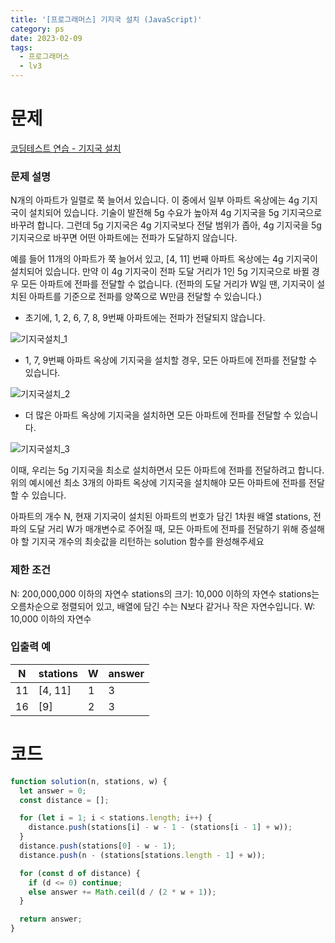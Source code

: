 ```yaml
---
title: '[프로그래머스] 기지국 설치 (JavaScript)'
category: ps
date: 2023-02-09
tags:
  - 프로그래머스
  - lv3
---
```


# 문제

[코딩테스트 연습 - 기지국 설치](https://school.programmers.co.kr/learn/courses/30/lessons/12979)

### 문제 설명

N개의 아파트가 일렬로 쭉 늘어서 있습니다. 이 중에서 일부 아파트 옥상에는 4g 기지국이 설치되어 있습니다. 기술이 발전해 5g 수요가 높아져 4g 기지국을 5g 기지국으로 바꾸려 합니다. 그런데 5g 기지국은 4g 기지국보다 전달 범위가 좁아, 4g 기지국을 5g 기지국으로 바꾸면 어떤 아파트에는 전파가 도달하지 않습니다.

예를 들어 11개의 아파트가 쭉 늘어서 있고, [4, 11] 번째 아파트 옥상에는 4g 기지국이 설치되어 있습니다. 만약 이 4g 기지국이 전파 도달 거리가 1인 5g 기지국으로 바뀔 경우 모든 아파트에 전파를 전달할 수 없습니다. (전파의 도달 거리가 W일 땐, 기지국이 설치된 아파트를 기준으로 전파를 양쪽으로 W만큼 전달할 수 있습니다.)

- 초기에, 1, 2, 6, 7, 8, 9번째 아파트에는 전파가 전달되지 않습니다.

![기지국설치_1](./image/기지국설치_1.png)

- 1, 7, 9번째 아파트 옥상에 기지국을 설치할 경우, 모든 아파트에 전파를 전달할 수 있습니다.

![기지국설치_2](./image/기지국설치_2.png)

- 더 많은 아파트 옥상에 기지국을 설치하면 모든 아파트에 전파를 전달할 수 있습니다.

![기지국설치_3](./image/기지국설치_3.png)

이때, 우리는 5g 기지국을 최소로 설치하면서 모든 아파트에 전파를 전달하려고 합니다. 위의 예시에선 최소 3개의 아파트 옥상에 기지국을 설치해야 모든 아파트에 전파를 전달할 수 있습니다.

아파트의 개수 N, 현재 기지국이 설치된 아파트의 번호가 담긴 1차원 배열 stations, 전파의 도달 거리 W가 매개변수로 주어질 때, 모든 아파트에 전파를 전달하기 위해 증설해야 할 기지국 개수의 최솟값을 리턴하는 solution 함수를 완성해주세요

### 제한 조건

N: 200,000,000 이하의 자연수
stations의 크기: 10,000 이하의 자연수
stations는 오름차순으로 정렬되어 있고, 배열에 담긴 수는 N보다 같거나 작은 자연수입니다.
W: 10,000 이하의 자연수

### 입출력 예

| N   | stations | W   | answer |
| --- | -------- | --- | ------ |
| 11  | [4, 11]  | 1   | 3      |
| 16  | [9]      | 2   | 3      |

# 코드

```jsx
function solution(n, stations, w) {
  let answer = 0;
  const distance = [];

  for (let i = 1; i < stations.length; i++) {
    distance.push(stations[i] - w - 1 - (stations[i - 1] + w));
  }
  distance.push(stations[0] - w - 1);
  distance.push(n - (stations[stations.length - 1] + w));

  for (const d of distance) {
    if (d <= 0) continue;
    else answer += Math.ceil(d / (2 * w + 1));
  }

  return answer;
}
```
